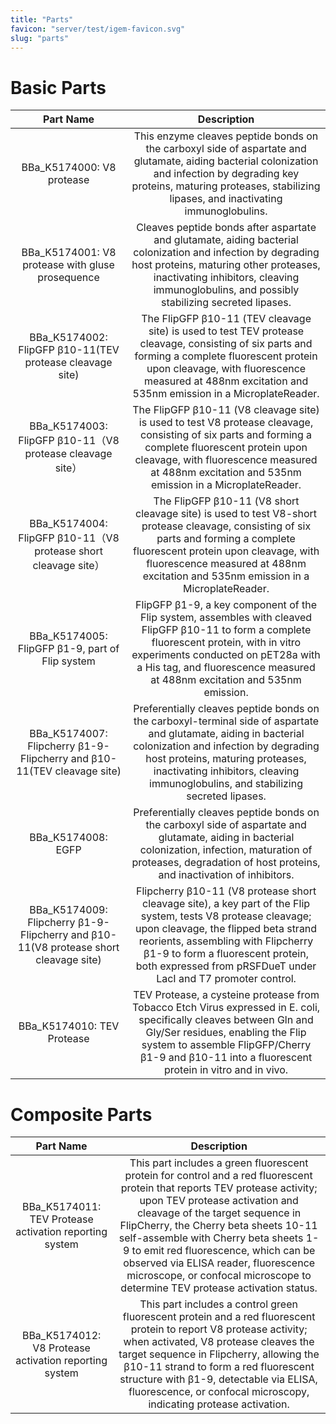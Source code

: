 ```yaml
---
title: "Parts"
favicon: "server/test/igem-favicon.svg"
slug: "parts"
---
```


# Basic Parts

|                                      Part Name                                       |                                                                                                                                            Description                                                                                                                                            |
| :----------------------------------------------------------------------------------: | :-----------------------------------------------------------------------------------------------------------------------------------------------------------------------------------------------------------------------------------------------------------------------------------------------: |
|                              BBa_K5174000: V8 protease                               |                               This enzyme cleaves peptide bonds on the carboxyl side of aspartate and glutamate, aiding bacterial colonization and infection by degrading key proteins, maturing proteases, stabilizing lipases, and inactivating immunoglobulins.                                |
|                   BBa_K5174001: V8 protease with gluse prosequence                   |                       Cleaves peptide bonds after aspartate and glutamate, aiding bacterial colonization and infection by degrading host proteins, maturing other proteases, inactivating inhibitors, cleaving immunoglobulins, and possibly stabilizing secreted lipases.                        |
|               BBa_K5174002: FlipGFP β10-11(TEV protease cleavage site)               |                     The FlipGFP β10-11 (TEV cleavage site) is used to test TEV protease cleavage, consisting of six parts and forming a complete fluorescent protein upon cleavage, with fluorescence measured at 488nm excitation and 535nm emission in a MicroplateReader.                      |
|              BBa_K5174003: FlipGFP β10-11（V8 protease cleavage site）               |                      The FlipGFP β10-11 (V8 cleavage site) is used to test V8 protease cleavage, consisting of six parts and forming a complete fluorescent protein upon cleavage, with fluorescence measured at 488nm excitation and 535nm emission in a MicroplateReader.                       |
|           BBa_K5174004: FlipGFP β10-11（V8 protease short cleavage site）            |                The FlipGFP β10-11 (V8 short cleavage site) is used to test V8-short protease cleavage, consisting of six parts and forming a complete fluorescent protein upon cleavage, with fluorescence measured at 488nm excitation and 535nm emission in a MicroplateReader.                 |
|                   BBa_K5174005: FlipGFP β1-9, part of Flip system                    |                  FlipGFP β1-9, a key component of the Flip system, assembles with cleaved FlipGFP β10-11 to form a complete fluorescent protein, with in vitro experiments conducted on pET28a with a His tag, and fluorescence measured at 488nm excitation and 535nm emission.                  |
|        BBa_K5174007: Flipcherry β1-9-Flipcherry and β10-11(TEV cleavage site)        |        Preferentially cleaves peptide bonds on the carboxyl-terminal side of aspartate and glutamate, aiding in bacterial colonization and infection by degrading host proteins, maturing proteases, inactivating inhibitors, cleaving immunoglobulins, and stabilizing secreted lipases.         |
|                                  BBa_K5174008: EGFP                                  |                                     Preferentially cleaves peptide bonds on the carboxyl side of aspartate and glutamate, aiding in bacterial colonization, infection, maturation of proteases, degradation of host proteins, and inactivation of inhibitors.                                     |
| BBa_K5174009: Flipcherry β1-9-Flipcherry and β10-11(V8 protease short cleavage site) | Flipcherry β10-11 (V8 protease short cleavage site), a key part of the Flip system, tests V8 protease cleavage; upon cleavage, the flipped beta strand reorients, assembling with Flipcherry β1-9 to form a fluorescent protein, both expressed from pRSFDueT under LacI and T7 promoter control. |
|                              BBa_K5174010: TEV Protease                              |                    TEV Protease, a cysteine protease from Tobacco Etch Virus expressed in E. coli, specifically cleaves between Gln and Gly/Ser residues, enabling the Flip system to assemble FlipGFP/Cherry β1-9 and β10-11 into a fluorescent protein in vitro and in vivo.                    |

<split />

# Composite Parts

|                       Part Name                        |                                                                                                                                                                                                                    Description                                                                                                                                                                                                                     |
| :----------------------------------------------------: | :------------------------------------------------------------------------------------------------------------------------------------------------------------------------------------------------------------------------------------------------------------------------------------------------------------------------------------------------------------------------------------------------------------------------------------------------: |
| BBa_K5174011: TEV Protease activation reporting system | This part includes a green fluorescent protein for control and a red fluorescent protein that reports TEV protease activity; upon TEV protease activation and cleavage of the target sequence in FlipCherry, the Cherry beta sheets 10-11 self-assemble with Cherry beta sheets 1-9 to emit red fluorescence, which can be observed via ELISA reader, fluorescence microscope, or confocal microscope to determine TEV protease activation status. |
| BBa_K5174012: V8 Protease activation reporting system  |                                         This part includes a control green fluorescent protein and a red fluorescent protein to report V8 protease activity; when activated, V8 protease cleaves the target sequence in Flipcherry, allowing the β10-11 strand to form a red fluorescent structure with β1-9, detectable via ELISA, fluorescence, or confocal microscopy, indicating protease activation.                                          |

